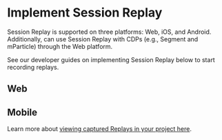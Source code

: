 
# Implement Session Replay

Session Replay is supported on three platforms: Web, iOS, and Android. Additionally, can use Session Replay with CDPs (e.g., Segment and mParticle) through the Web platform. 

See our developer guides on implementing Session Replay below to start recording replays.

## Web

<Cards>
  <Cards.Card icon title="Web" href="/docs/session-replay/implement-session-replay/session-replay-web" />
</Cards>

## Mobile

<Cards>
  <Cards.Card icon title="iOS (Beta)" href="/docs/session-replay/implement-session-replay/session-replay-ios" />
  <Cards.Card icon title="Android (Alpha)" href="/docs/session-replay/implement-session-replay/session-replay-android" />
</Cards>

Learn more about [viewing captured Replays in your project here](/docs/session-replay).